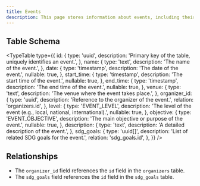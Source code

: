 ```yaml
---
title: Events
description: This page stores information about events, including their schedule, venue, organizer, objectives, and related SDG goals.
---
```


## Table Schema

<TypeTable
  type={{
    id: {
      type: 'uuid',
      description: 'Primary key of the table, uniquely identifies an event.',
    },
    name: {
      type: 'text',
      description: 'The name of the event.',
    },
    date: {
      type: 'timestamp',
      description: 'The date of the event.',
      nullable: true,
    },
    start_time: {
      type: 'timestamp',
      description: 'The start time of the event.',
      nullable: true,
    },
    end_time: {
      type: 'timestamp',
      description: 'The end time of the event.',
      nullable: true,
    },
    venue: {
      type: 'text',
      description: 'The venue where the event takes place.',
    },
    organizer_id: {
      type: 'uuid',
      description: 'Reference to the organizer of the event.',
      relation: 'organizers.id',
    },
    level: {
      type: 'EVENT_LEVEL',
      description: 'The level of the event (e.g., local, national, international).',
      nullable: true,
    },
    objective: {
      type: 'EVENT_OBJECTIVE',
      description: 'The main objective or purpose of the event.',
      nullable: true,
    },
    description: {
      type: 'text',
      description: 'A detailed description of the event.',
    },
    sdg_goals: {
      type: 'uuid[]',
      description: 'List of related SDG goals for the event.',
      relation: 'sdg_goals.id',
    },
  }}
/>

## Relationships

- The `organizer_id` field references the `id` field in the `organizers` table.
- The `sdg_goals` field references the `id` field in the `sdg_goals` table.

<Cards>
  <Card title="Go to Organizers Table" href="./organizers" />
  <Card title="Go to SDG Goals Table" href="./sdg_goals" />
</Cards>
